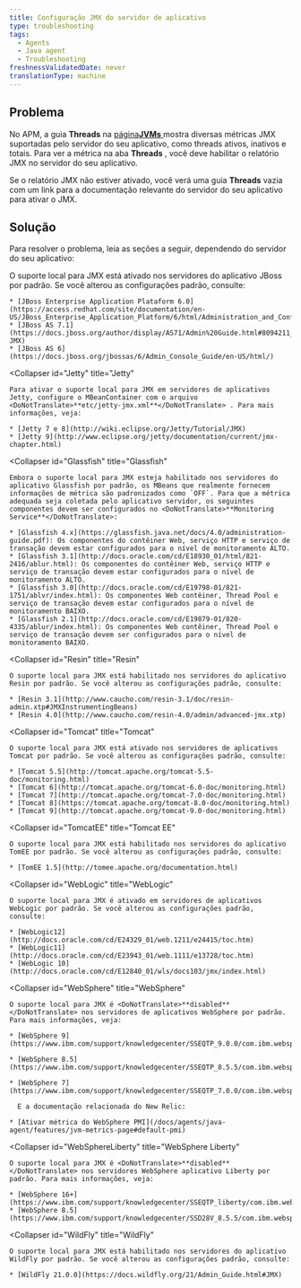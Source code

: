 ```yaml
---
title: Configuração JMX do servidor de aplicativo
type: troubleshooting
tags:
  - Agents
  - Java agent
  - Troubleshooting
freshnessValidatedDate: never
translationType: machine
---
```


## Problema

No APM, a guia <DoNotTranslate>**Threads**</DoNotTranslate> na [página<DoNotTranslate>**JVMs**</DoNotTranslate> ](/docs/agents/java-agent/features/jvm-metrics-page)mostra diversas métricas JMX suportadas pelo servidor do seu aplicativo, como threads ativos, inativos e totais. Para ver a métrica na aba <DoNotTranslate>**Threads**</DoNotTranslate> , você deve habilitar o relatório JMX no servidor do seu aplicativo.

Se o relatório JMX não estiver ativado, você verá uma guia <DoNotTranslate>**Threads**</DoNotTranslate> vazia com um link para a documentação relevante do servidor do seu aplicativo para ativar o JMX.

## Solução

Para resolver o problema, leia as seções a seguir, dependendo do servidor do seu aplicativo:

<CollapserGroup>
  <Collapser
    id="JBoss"
    title="JBoss"
  >
    O suporte local para JMX está ativado nos servidores do aplicativo JBoss por padrão. Se você alterou as configurações padrão, consulte:

    * [JBoss Enterprise Application Plataform 6.0](https://access.redhat.com/site/documentation/en-US/JBoss_Enterprise_Application_Platform/6/html/Administration_and_Configuration_Guide/index.html)
    * [JBoss AS 7.1](https://docs.jboss.org/author/display/AS71/Admin%20Guide.html#8094211_AdminGuide-JMX)
    * [JBoss AS 6](https://docs.jboss.org/jbossas/6/Admin_Console_Guide/en-US/html/)
  </Collapser>

  <Collapser
    id="Jetty"
    title="Jetty"
  >
    Para ativar o suporte local para JMX em servidores de aplicativos Jetty, configure o MBeanContainer com o arquivo <DoNotTranslate>**etc/jetty-jmx.xml**</DoNotTranslate> . Para mais informações, veja:

    * [Jetty 7 e 8](http://wiki.eclipse.org/Jetty/Tutorial/JMX)
    * [Jetty 9](http://www.eclipse.org/jetty/documentation/current/jmx-chapter.html)
  </Collapser>

  <Collapser
    id="Glassfish"
    title="Glassfish"
  >
    Embora o suporte local para JMX esteja habilitado nos servidores do aplicativo Glassfish por padrão, os MBeans que realmente fornecem informações de métrica são padronizados como `OFF`. Para que a métrica adequada seja coletada pelo aplicativo servidor, os seguintes componentes devem ser configurados no <DoNotTranslate>**Monitoring Service**</DoNotTranslate>:

    * [Glassfish 4.x](https://glassfish.java.net/docs/4.0/administration-guide.pdf): Os componentes do contêiner Web, serviço HTTP e serviço de transação devem estar configurados para o nível de monitoramento ALTO.
    * [Glassfish 3.1](http://docs.oracle.com/cd/E18930_01/html/821-2416/ablur.html): Os componentes do contêiner Web, serviço HTTP e serviço de transação devem estar configurados para o nível de monitoramento ALTO.
    * [Glassfish 3.0](http://docs.oracle.com/cd/E19798-01/821-1751/ablvr/index.html): Os componentes Web contêiner, Thread Pool e serviço de transação devem estar configurados para o nível de monitoramento BAIXO.
    * [Glassfish 2.1](http://docs.oracle.com/cd/E19879-01/820-4335/ablur/index.html): Os componentes Web contêiner, Thread Pool e serviço de transação devem ser configurados para o nível de monitoramento BAIXO.
  </Collapser>

  <Collapser
    id="Resin"
    title="Resin"
  >
    O suporte local para JMX está habilitado nos servidores do aplicativo Resin por padrão. Se você alterou as configurações padrão, consulte:

    * [Resin 3.1](http://www.caucho.com/resin-3.1/doc/resin-admin.xtp#JMXInstrumentingBeans)
    * [Resin 4.0](http://www.caucho.com/resin-4.0/admin/advanced-jmx.xtp)
  </Collapser>

  <Collapser
    id="Tomcat"
    title="Tomcat"
  >
    O suporte local para JMX está ativado nos servidores de aplicativos Tomcat por padrão. Se você alterou as configurações padrão, consulte:

    * [Tomcat 5.5](http://tomcat.apache.org/tomcat-5.5-doc/monitoring.html)
    * [Tomcat 6](http://tomcat.apache.org/tomcat-6.0-doc/monitoring.html)
    * [Tomcat 7](http://tomcat.apache.org/tomcat-7.0-doc/monitoring.html)
    * [Tomcat 8](https://tomcat.apache.org/tomcat-8.0-doc/monitoring.html)
    * [Tomcat 9](http://tomcat.apache.org/tomcat-9.0-doc/monitoring.html)
  </Collapser>

  <Collapser
    id="TomcatEE"
    title="Tomcat EE"
  >
    O suporte local para JMX está habilitado nos servidores do aplicativo TomEE por padrão. Se você alterou as configurações padrão, consulte:

    * [TomEE 1.5](http://tomee.apache.org/documentation.html)
  </Collapser>

  <Collapser
    id="WebLogic"
    title="WebLogic"
  >
    O suporte local para JMX é ativado em servidores de aplicativos WebLogic por padrão. Se você alterou as configurações padrão, consulte:

    * [WebLogic12](http://docs.oracle.com/cd/E24329_01/web.1211/e24415/toc.htm)
    * [WebLogic11](http://docs.oracle.com/cd/E23943_01/web.1111/e13728/toc.htm)
    * [WebLogic 10](http://docs.oracle.com/cd/E12840_01/wls/docs103/jmx/index.html)
  </Collapser>

  <Collapser
    id="WebSphere"
    title="WebSphere"
  >
    O suporte local para JMX é <DoNotTranslate>**disabled**</DoNotTranslate> nos servidores de aplicativos WebSphere por padrão. Para mais informações, veja:

    * [WebSphere 9](https://www.ibm.com/support/knowledgecenter/SSEQTP_9.0.0/com.ibm.websphere.base.doc/ae/csec_rsecmgr2.html)

    * [WebSphere 8.5](https://www.ibm.com/support/knowledgecenter/SSEQTP_8.5.5/com.ibm.websphere.base.doc/ae/csec_rsecmgr2.html)

    * [WebSphere 7](https://www.ibm.com/support/knowledgecenter/SSEQTP_7.0.0/com.ibm.websphere.base.doc/info/aes/ae/csec_rsecmgr2.html)

      E a documentação relacionada do New Relic:

    * [Ativar métrica do WebSphere PMI](/docs/agents/java-agent/features/jvm-metrics-page#default-pmi)
  </Collapser>

  <Collapser
    id="WebSphereLiberty"
    title="WebSphere Liberty"
  >
    O suporte local para JMX é <DoNotTranslate>**disabled**</DoNotTranslate> nos servidores WebSphere aplicativo Liberty por padrão. Para mais informações, veja:

    * [WebSphere 16+](https://www.ibm.com/support/knowledgecenter/SSEQTP_liberty/com.ibm.websphere.wlp.doc/ae/cwlp_java2security.html)
    * [WebSphere 8.5](https://www.ibm.com/support/knowledgecenter/SSD28V_8.5.5/com.ibm.websphere.wlp.core.doc/ae/cwlp_java2security.html)
  </Collapser>

  <Collapser
    id="WildFly"
    title="WildFly"
  >
    O suporte local para JMX está habilitado nos servidores do aplicativo WildFly por padrão. Se você alterou as configurações padrão, consulte:

    * [WildFly 21.0.0](https://docs.wildfly.org/21/Admin_Guide.html#JMX)
  </Collapser>
</CollapserGroup>
